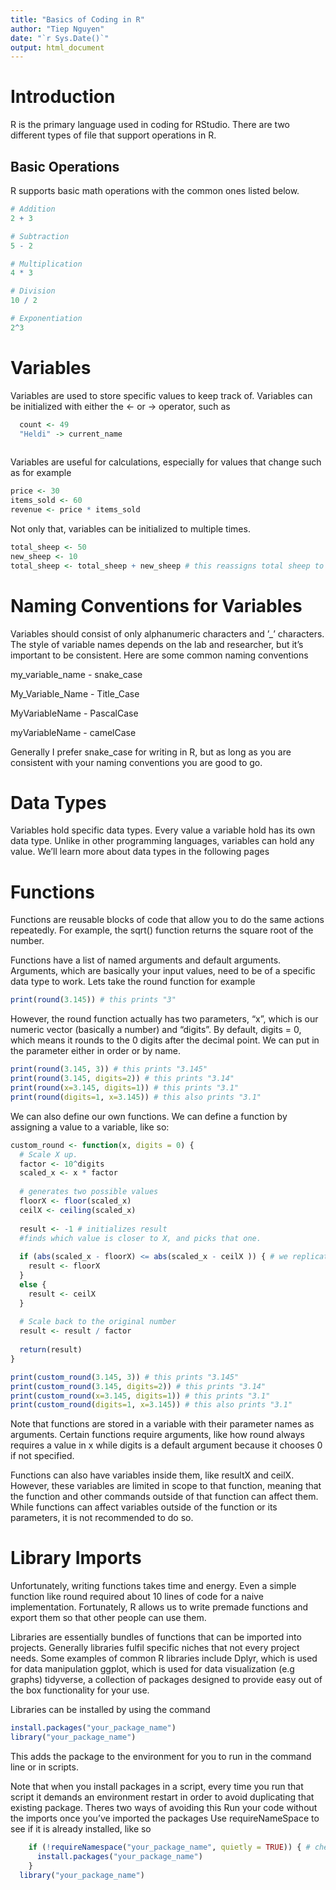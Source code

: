 ```yaml
---
title: "Basics of Coding in R"
author: "Tiep Nguyen"
date: "`r Sys.Date()`"
output: html_document
---
```


# Introduction

R is the primary language used in coding for RStudio. There are two different types of file that support operations in R. 

## Basic Operations

R supports basic math operations with the common ones listed below.

```r
# Addition
2 + 3

# Subtraction
5 - 2

# Multiplication
4 * 3

# Division
10 / 2

# Exponentiation
2^3
```

# Variables

Variables are used to store specific values to keep track of. Variables can be initialized with either the <- or -> operator, such as
```r
  count <- 49
  "Heldi" -> current_name
  
```
Variables are useful for calculations, especially for values that change such as for example

```r

price <- 30
items_sold <- 60
revenue <- price * items_sold
```

Not only that, variables can be initialized to multiple times.

```r
total_sheep <- 50
new_sheep <- 10
total_sheep <- total_sheep + new_sheep # this reassigns total sheep to be its new value plus the old value
```
# Naming Conventions for Variables
Variables should consist of only alphanumeric characters and '_' characters. The style of variable names depends on the lab and researcher, but it's important to be consistent. Here are some common naming conventions

my_variable_name - snake_case

My_Variable_Name - Title_Case

MyVariableName - PascalCase

myVariableName - camelCase


Generally I prefer snake_case for writing in R, but as long as you are consistent with your naming conventions you are good to go.

# Data Types

Variables hold specific data types. Every value a variable hold has its own data type. Unlike in other programming languages, variables can hold any value. We'll learn more about data types in the following pages

# Functions

Functions are reusable blocks of code that allow you to do the same actions repeatedly. For example, the sqrt() function returns the square root of the number.

Functions have a list of named arguments and default arguments. Arguments, which are basically your input values, need to be of a specific data type to work. Lets take the round function for example

```r
print(round(3.145)) # this prints "3"
```

However, the round function actually has two parameters, "x", which is our numeric vector (basically a number) and "digits". By default, digits = 0, which means it rounds to the 0 digits after the decimal point. We can put in the parameter either in order or by name.

```r
print(round(3.145, 3)) # this prints "3.145"
print(round(3.145, digits=2)) # this prints "3.14"
print(round(x=3.145, digits=1)) # this prints "3.1"
print(round(digits=1, x=3.145)) # this also prints "3.1"
```
We can also define our own functions. We can define a function by assigning a value to a variable, like so:
```r
custom_round <- function(x, digits = 0) {
  # Scale X up.
  factor <- 10^digits
  scaled_x <- x * factor
  
  # generates two possible values
  floorX <- floor(scaled_x)
  ceilX <- ceiling(scaled_x)
  
  result <- -1 # initializes result
  #finds which value is closer to X, and picks that one.
  
  if (abs(scaled_x - floorX) <= abs(scaled_x - ceilX )) { # we replicate R's implementation by rounding down when it is 0.5
    result <- floorX
  }
  else {
    result <- ceilX
  }
  
  # Scale back to the original number
  result <- result / factor
  
  return(result)
}
```
```r
print(custom_round(3.145, 3)) # this prints "3.145"
print(custom_round(3.145, digits=2)) # this prints "3.14"
print(custom_round(x=3.145, digits=1)) # this prints "3.1"
print(custom_round(digits=1, x=3.145)) # this also prints "3.1"


```

Note that functions are stored in a variable with their parameter names as arguments. Certain functions require arguments, like how round always requires a value in x while digits is a default argument because it chooses 0 if not specified.

Functions can also have variables inside them, like resultX and ceilX. However, these variables are limited in scope to that function, meaning that the function and other commands outside of that function can affect them. While functions can affect variables outside of the function or its parameters, it is not recommended to do so.

# Library Imports

Unfortunately, writing functions takes time and energy. Even a simple function like round required about 10 lines of code for a naive implementation. Fortunately, R allows us to write premade functions and export them so that other people can use them.

Libraries are essentially bundles of functions that can be imported into projects. Generally libraries fulfil specific niches that not every project needs. Some examples of common R libraries include
  Dplyr, which is used for data manipulation
  ggplot, which is used for data visualization (e.g graphs)
  tidyverse, a collection of packages designed to provide easy out of the box functionality for your use.

Libraries can be installed by using the command
```r
install.packages("your_package_name")
library("your_package_name")
```
This adds the package to the environment for you to run in the command line or in scripts.

Note that when you install packages in a script, every time you run that script it demands an environment restart in order to avoid duplicating that existing package. Theres two ways of avoiding this
  Run your code without the imports once you've imported the packages
  Use requireNameSpace to see if it is already installed, like so
```r
    if (!requireNamespace("your_package_name", quietly = TRUE)) { # checks if the package is in the namespace.
      install.packages("your_package_name")
    }
  library("your_package_name")

```